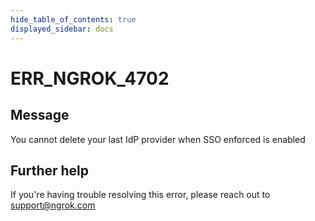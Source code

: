 ```yaml
---
hide_table_of_contents: true
displayed_sidebar: docs
---
```



# ERR_NGROK_4702

## Message

You cannot delete your last IdP provider when SSO enforced is enabled

<ErrorDetails error="err_ngrok_4702" />

## Further help

If you're having trouble resolving this error, please reach out to [support@ngrok.com](mailto:support@ngrok.com?subject=Help%20with%20ERR_NGROK_4702)

